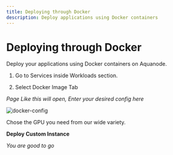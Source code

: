 ```yaml
---
title: Deploying through Docker
description: Deploy applications using Docker containers
---
```


# Deploying through Docker

Deploy your applications using Docker containers on Aquanode.

1. Go to Services inside Workloads section.

2. Select Docker Image Tab

*Page Like this will open, Enter your desired config here*

![docker-config](../images/apps/docker_config.png)

Chose the GPU you need from our wide variety.

**Deploy Custom Instance**

*You are good to go*